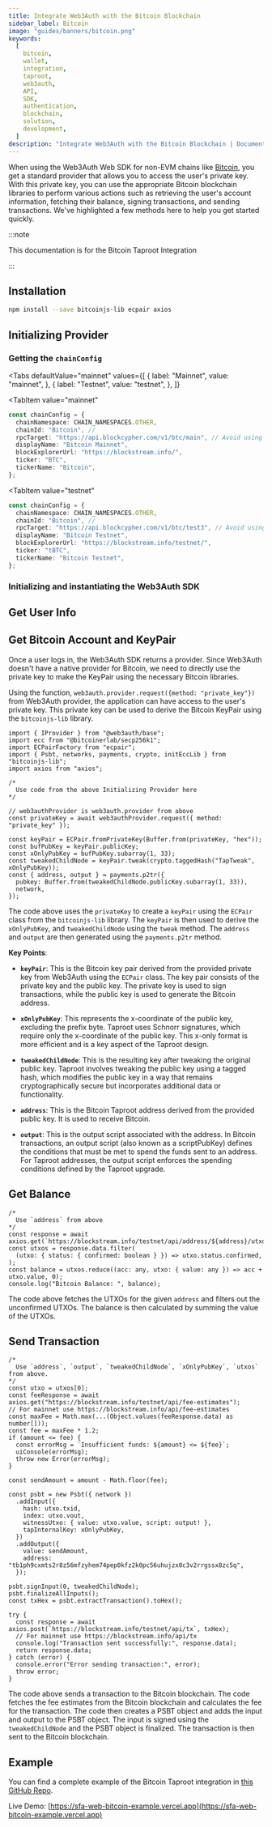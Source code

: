 ```yaml
---
title: Integrate Web3Auth with the Bitcoin Blockchain
sidebar_label: Bitcoin
image: "guides/banners/bitcoin.png"
keywords:
  [
    bitcoin,
    wallet,
    integration,
    taproot,
    web3auth,
    API,
    SDK,
    authentication,
    blockchain,
    solution,
    development,
  ]
description: "Integrate Web3Auth with the Bitcoin Blockchain | Documentation - Web3Auth"
---
```



When using the Web3Auth Web SDK for non-EVM chains like [Bitcoin](https://developer.bitcoin.org/),
you get a standard provider that allows you to access the user's private key. With this private key,
you can use the appropriate Bitcoin blockchain libraries to perform various actions such as
retrieving the user's account information, fetching their balance, signing transactions, and sending
transactions. We've highlighted a few methods here to help you get started quickly.

:::note

This documentation is for the Bitcoin Taproot Integration

:::

## Installation

```bash npm2yarn
npm install --save bitcoinjs-lib ecpair axios
```

## Initializing Provider

### Getting the `chainConfig`

<Tabs
 defaultValue="mainnet"
  values={[
    { label: "Mainnet", value: "mainnet", },
    { label: "Testnet", value: "testnet", },
  ]}
>
<TabItem
  value="mainnet"
>

```typescript
const chainConfig = {
  chainNamespace: CHAIN_NAMESPACES.OTHER,
  chainId: "Bitcoin", //
  rpcTarget: "https://api.blockcypher.com/v1/btc/main", // Avoid using public rpcTarget in production.
  displayName: "Bitcoin Mainnet",
  blockExplorerUrl: "https://blockstream.info/",
  ticker: "BTC",
  tickerName: "Bitcoin",
};
```

</TabItem>

<TabItem
  value="testnet"
>

```typescript
const chainConfig = {
  chainNamespace: CHAIN_NAMESPACES.OTHER,
  chainId: "Bitcoin", //
  rpcTarget: "https://api.blockcypher.com/v1/btc/test3", // Avoid using public rpcTarget in production.
  displayName: "Bitcoin Testnet",
  blockExplorerUrl: "https://blockstream.info/testnet/",
  ticker: "tBTC",
  tickerName: "Bitcoin Testnet",
};
```

</TabItem>
</Tabs>

### Initializing and instantiating the Web3Auth SDK

<InitializeWeb3Auth />

## Get User Info

<GetUserInfoSnippet />

## Get Bitcoin Account and KeyPair

Once a user logs in, the Web3Auth SDK returns a provider. Since Web3Auth doesn't have a native
provider for Bitcoin, we need to directly use the private key to make the KeyPair using the
necessary Bitcoin libraries.

Using the function, `web3auth.provider.request({method: "private_key"})` from Web3Auth provider, the
application can have access to the user's private key. This private key can be used to derive the
Bitcoin KeyPair using the `bitcoinjs-lib` library.

```tsx
import { IProvider } from "@web3auth/base";
import ecc from "@bitcoinerlab/secp256k1";
import ECPairFactory from "ecpair";
import { Psbt, networks, payments, crypto, initEccLib } from "bitcoinjs-lib";
import axios from "axios";

/*
  Use code from the above Initializing Provider here
*/

// web3authProvider is web3auth.provider from above
const privateKey = await web3authProvider.request({ method: "private_key" });

const keyPair = ECPair.fromPrivateKey(Buffer.from(privateKey, "hex"));
const bufPubKey = keyPair.publicKey;
const xOnlyPubKey = bufPubKey.subarray(1, 33);
const tweakedChildNode = keyPair.tweak(crypto.taggedHash("TapTweak", xOnlyPubKey));
const { address, output } = payments.p2tr({
  pubkey: Buffer.from(tweakedChildNode.publicKey.subarray(1, 33)),
  network,
});
```

The code above uses the `privateKey` to create a `keyPair` using the `ECPair` class from the
`bitcoinjs-lib` library. The `keyPair` is then used to derive the `xOnlyPubKey`, and
`tweakedChildNode` using the `tweak` method. The `address` and `output` are then generated using the
`payments.p2tr` method.

**Key Points**:

- **`keyPair`**: This is the Bitcoin key pair derived from the provided private key from Web3Auth
  using the `ECPair` class. The key pair consists of the private key and the public key. The private
  key is used to sign transactions, while the public key is used to generate the Bitcoin address.

- **`xOnlyPubKey`**: This represents the x-coordinate of the public key, excluding the prefix byte.
  Taproot uses Schnorr signatures, which require only the x-coordinate of the public key. This
  x-only format is more efficient and is a key aspect of the Taproot design.

- **`tweakedChildNode`**: This is the resulting key after tweaking the original public key. Taproot
  involves tweaking the public key using a tagged hash, which modifies the public key in a way that
  remains cryptographically secure but incorporates additional data or functionality.

- **`address`**: This is the Bitcoin Taproot address derived from the provided public key. It is
  used to receive Bitcoin.

- **`output`**: This is the output script associated with the address. In Bitcoin transactions, an
  output script (also known as a scriptPubKey) defines the conditions that must be met to spend the
  funds sent to an address. For Taproot addresses, the output script enforces the spending
  conditions defined by the Taproot upgrade.

## Get Balance

```tsx
/*
  Use `address` from above
*/
const response = await axios.get(`https://blockstream.info/testnet/api/address/${address}/utxo`);
const utxos = response.data.filter(
  (utxo: { status: { confirmed: boolean } }) => utxo.status.confirmed,
);
const balance = utxos.reduce((acc: any, utxo: { value: any }) => acc + utxo.value, 0);
console.log("Bitcoin Balance: ", balance);
```

The code above fetches the UTXOs for the given `address` and filters out the unconfirmed UTXOs. The
balance is then calculated by summing the value of the UTXOs.

## Send Transaction

```tsx
/*
  Use `address`, `output`, `tweakedChildNode`, `xOnlyPubKey`, `utxos` from above.
*/
const utxo = utxos[0];
const feeResponse = await axios.get("https://blockstream.info/testnet/api/fee-estimates");
// For mainnet use https://blockstream.info/api/fee-estimates
const maxFee = Math.max(...(Object.values(feeResponse.data) as number[]));
const fee = maxFee * 1.2;
if (amount <= fee) {
  const errorMsg = `Insufficient funds: ${amount} <= ${fee}`;
  uiConsole(errorMsg);
  throw new Error(errorMsg);
}

const sendAmount = amount - Math.floor(fee);

const psbt = new Psbt({ network })
  .addInput({
    hash: utxo.txid,
    index: utxo.vout,
    witnessUtxo: { value: utxo.value, script: output! },
    tapInternalKey: xOnlyPubKey,
  })
  .addOutput({
    value: sendAmount,
    address: "tb1ph9cxmts2r8z56mfzyhem74pep0kfz2k0pc56uhujzx0c3v2rrgssx8zc5q",
  });

psbt.signInput(0, tweakedChildNode);
psbt.finalizeAllInputs();
const txHex = psbt.extractTransaction().toHex();

try {
  const response = await axios.post(`https://blockstream.info/testnet/api/tx`, txHex);
  // For mainnet use https://blockstream.info/api/tx
  console.log("Transaction sent successfully:", response.data);
  return response.data;
} catch (error) {
  console.error("Error sending transaction:", error);
  throw error;
}
```

The code above sends a transaction to the Bitcoin blockchain. The code fetches the fee estimates
from the Bitcoin blockchain and calculates the fee for the transaction. The code then creates a PSBT
object and adds the input and output to the PSBT object. The input is signed using the
`tweakedChildNode` and the PSBT object is finalized. The transaction is then sent to the Bitcoin
blockchain.

## Example

You can find a complete example of the Bitcoin Taproot integration in
[this GitHub Repo](https://github.com/Web3Auth/web3auth-core-kit-examples/blob/main/single-factor-auth-web/sfa-web-bitcoin-example).

Live Demo: [https://sfa-web-bitcoin-example.vercel.app](https://sfa-web-bitcoin-example.vercel.app)
